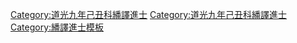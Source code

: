 {{Navbox
|name =道光九年己丑科繙譯進士金榜
|title =道光九年（[[1829年]]）己丑科繙譯進士金榜
|titlestyle = background-color:#FFD700;
|image =
|style = width:100%;text-align:center; 
|groupstyle = text-align:center; background-color:#FFD700;
|liststyle = text-align:center;
|state = {{{state<includeonly>|collapsed</includeonly>}}}
|group1 = 滿洲<br>共3名
|list1 = [[法福禮]] - 囗囗囗 - 囗囗囗

|belowstyle = text-align: center; background-color:#FFD700;
|below='''前一科：[[Template:道光六年丙戌科繙譯進士金榜|道光六年丙戌繙譯科]]　'''·'''　後一科：[[Template:道光十二年壬辰恩科繙譯進士金榜|道光十二年壬辰繙譯恩科]]'''<br>'''同科進士：[[Template:道光九年己丑科殿試金榜|道光九年己丑文科]]、[[Template:道光九年己丑科武殿試金榜|道光九年己丑武科]]'''
}}
[[Category:道光九年己丑科繙譯進士]]
<noinclude>[[Category:道光九年己丑科繙譯進士]][[Category:繙譯進士模板]]{{DEFAULTSORT:*}}</noinclude>
